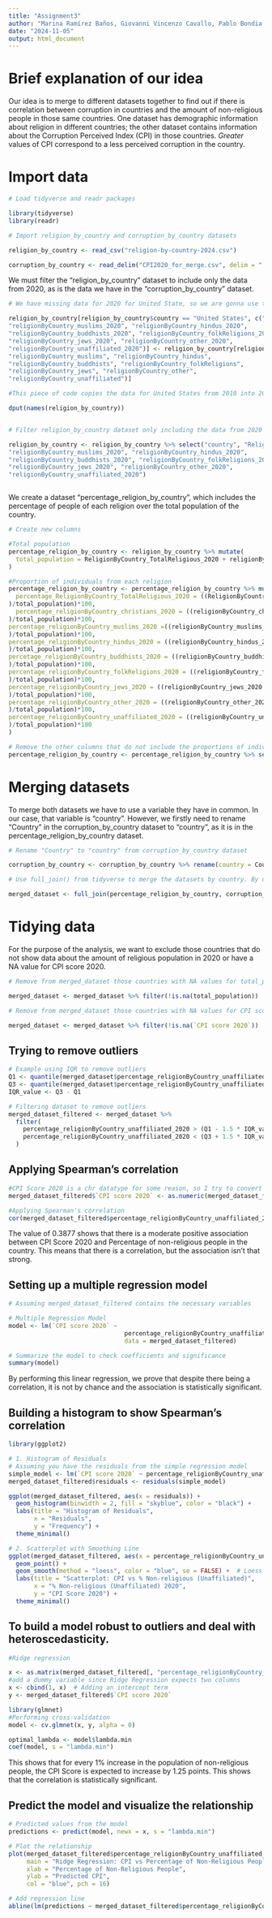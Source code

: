 ---
title: "Assignment3"
author: "Marina Ramírez Baños, Giovanni Vincenzo Cavallo, Pablo Bondia Portoles, Priyanka Anantha Narayanan"
date: "2024-11-05"
output: html_document
---
# Brief explanation of our idea 

Our idea is to merge to different datasets together to find out if there is correlation between corruption in countries and the amount of non-religious people in those same countries. 
One dataset has demographic information about religion in different countries; the other dataset contains information about the Corruption Perceived Index (CPI) in those countries. 
 *Greater* values of CPI correspond to a less perceived corruption in the country.
 


# Import data

```{r}
# Load tidyverse and readr packages

library(tidyverse)
library(readr)

# Import religion_by_country and corruption_by_country datasets

religion_by_country <- read_csv("religion-by-country-2024.csv")

corruption_by_country <- read_delim("CPI2020_for_merge.csv", delim = ";", escape_double = FALSE, trim_ws = TRUE)

```

We must filter the "religion_by_country" dataset to include only the data from 2020, as is the data we have in the "corruption_by_country" dataset.


```{r}
# We have missing data for 2020 for United State, so we are gonna use the data from 2010 as an alternative

religion_by_country[religion_by_country$country == "United States", c("ReligionByCountry_TotalReligious_2020",  "religionByCountry_christians_2020", 
"religionByCountry_muslims_2020", "religionByCountry_hindus_2020", 
"religionByCountry_buddhists_2020", "religionByCountry_folkReligions_2020", 
"religionByCountry_jews_2020", "religionByCountry_other_2020", 
"religionByCountry_unaffiliated_2020")] <- religion_by_country[religion_by_country$country == "United States", c("total", "religionByCountry_christians", 
"religionByCountry_muslims", "religionByCountry_hindus", 
"religionByCountry_buddhists", "religionByCountry_folkReligions", 
"religionByCountry_jews", "religionByCountry_other", 
"religionByCountry_unaffiliated")]

#This piece of code copies the data for United States from 2010 into 2020 columns
```


```{r}

dput(names(religion_by_country))


# Filter religion_by_country dataset only including the data from 2020

religion_by_country <- religion_by_country %>% select("country", "ReligionByCountry_TotalReligious_2020",  "religionByCountry_christians_2020", 
"religionByCountry_muslims_2020", "religionByCountry_hindus_2020", 
"religionByCountry_buddhists_2020", "religionByCountry_folkReligions_2020", 
"religionByCountry_jews_2020", "religionByCountry_other_2020", 
"religionByCountry_unaffiliated_2020")



```

We create a dataset "percentage_religion_by_country", which includes the percentage of people of each religion over the total population of the country.

```{r}
# Create new columns

#Total population
percentage_religion_by_country <- religion_by_country %>% mutate(
  total_population = ReligionByCountry_TotalReligious_2020 + religionByCountry_unaffiliated_2020
)

#Proportion of individuals from each religion
percentage_religion_by_country <- percentage_religion_by_country %>% mutate(
  percentage_ReligionByCountry_TotalReligious_2020 = ((ReligionByCountry_TotalReligious_2020
)/total_population)*100,
  percentage_religionByCountry_christians_2020 = ((religionByCountry_christians_2020
)/total_population)*100,
percentage_religionByCountry_muslims_2020 =((religionByCountry_muslims_2020
)/total_population)*100,
percentage_religionByCountry_hindus_2020 = ((religionByCountry_hindus_2020
)/total_population)*100,
percetage_religionByCountry_buddhists_2020 = ((religionByCountry_buddhists_2020
)/total_population)*100,
percentage_religionByCountry_folkReligions_2020 = ((religionByCountry_folkReligions_2020
)/total_population)*100,
percentage_religionByCountry_jews_2020 = ((religionByCountry_jews_2020
)/total_population)*100,
percentage_religionByCountry_other_2020 = ((religionByCountry_other_2020
)/total_population)*100,
percentage_religionByCountry_unaffiliated_2020 = ((religionByCountry_unaffiliated_2020
)/total_population)*100
)

# Remove the other columns that do not include the proportions of individuals
percentage_religion_by_country <- percentage_religion_by_country %>% select(-starts_with("religion", ignore.case = TRUE))

```

# Merging datasets

To merge both datasets we have to use a variable they have in common. In our case, that variable is "country". However, we firstly need to rename "Country" in the corruption_by_country dataset to "country", as it is in the percentage_religion_by_country dataset.

```{r}
# Rename "Country" to "country" from corruption_by_country dataset

corruption_by_country <- corruption_by_country %>% rename(country = Country)

# Use full_join() from tidyverse to merge the datasets by country. By doing that, if a country is included in the dataset 1 but not in dataset 2, the columms of dataset 2 will contain "NA" values for that rows and viceversa

merged_dataset <- full_join(percentage_religion_by_country, corruption_by_country, by = "country")

```

# Tidying data

For the purpose of the analysis, we want to exclude those countries that do not show data about the amount of religious population in 2020 or have a NA value for CPI score 2020.


```{r}
# Remove from merged_dataset those countries with NA values for total_population

merged_dataset <- merged_dataset %>% filter(!is.na(total_population))

# Remove from merged_dataset those countries with NA values for CPI score 2020

merged_dataset <- merged_dataset %>% filter(!is.na(`CPI score 2020`))
```


## Trying to remove outliers
```{r}

# Example using IQR to remove outliers
Q1 <- quantile(merged_dataset$percentage_religionByCountry_unaffiliated_2020, 0.25, na.rm = TRUE)
Q3 <- quantile(merged_dataset$percentage_religionByCountry_unaffiliated_2020, 0.75, na.rm = TRUE)
IQR_value <- Q3 - Q1

# Filtering dataset to remove outliers
merged_dataset_filtered <- merged_dataset %>%
  filter(
    percentage_religionByCountry_unaffiliated_2020 > (Q1 - 1.5 * IQR_value) &
    percentage_religionByCountry_unaffiliated_2020 < (Q3 + 1.5 * IQR_value)
  )

```

## Applying Spearman's correlation
```{r}

#CPI Score 2020 is a chr datatype for some reason, so I try to convert to numeric
merged_dataset_filtered$`CPI score 2020` <- as.numeric(merged_dataset_filtered$`CPI score 2020`)

#Applying Spearman's correlation
cor(merged_dataset_filtered$percentage_religionByCountry_unaffiliated_2020, merged_dataset_filtered$`CPI score 2020`, method = "spearman")

```


The value of 0.3877 shows that there is a moderate positive association between CPI Score 2020 and Percentage of non-religious people in the country. This means that there is a correlation, but the association isn't that strong.

## Setting up a multiple regression model

```{r}

# Assuming merged_dataset_filtered contains the necessary variables

# Multiple Regression Model
model <- lm(`CPI score 2020` ~ 
                                percentage_religionByCountry_unaffiliated_2020, 
                                data = merged_dataset_filtered)

# Summarize the model to check coefficients and significance
summary(model)

```

By performing this linear regression, we prove that despite there being a correlation, it is not by chance and the association is statistically significant.

## Building a histogram to show Spearman's correlation
```{r}

library(ggplot2)

# 1. Histogram of Residuals
# Assuming you have the residuals from the simple regression model
simple_model <- lm(`CPI score 2020` ~ percentage_religionByCountry_unaffiliated_2020, data = merged_dataset_filtered)
merged_dataset_filtered$residuals <- residuals(simple_model)

ggplot(merged_dataset_filtered, aes(x = residuals)) +
  geom_histogram(binwidth = 2, fill = "skyblue", color = "black") +
  labs(title = "Histogram of Residuals",
       x = "Residuals",
       y = "Frequency") +
  theme_minimal()

# 2. Scatterplot with Smoothing Line
ggplot(merged_dataset_filtered, aes(x = percentage_religionByCountry_unaffiliated_2020, y = `CPI score 2020`)) +
  geom_point() +
  geom_smooth(method = "loess", color = "blue", se = FALSE) +  # Loess smoothing line for monotonic trend
  labs(title = "Scatterplot: CPI vs % Non-religious (Unaffiliated)",
       x = "% Non-religious (Unaffiliated) 2020",
       y = "CPI Score 2020") +
  theme_minimal()

```

## To build a model robust to outliers and deal with heteroscedasticity.

```{r}

#Ridge regression

x <- as.matrix(merged_dataset_filtered[, "percentage_religionByCountry_unaffiliated_2020"])
#add a dummy variable since Ridge Regression expects two columns
x <- cbind(1, x)  # Adding an intercept term
y <- merged_dataset_filtered$`CPI score 2020`

library(glmnet)
#Performing cross-validation
model <- cv.glmnet(x, y, alpha = 0)

optimal_lambda <- model$lambda.min
coef(model, s = "lambda.min")

```

This shows that for every 1% increase in the population of non-religious people, the CPI Score is expected to increase by 1.25 points. This shows that the correlation is statistically significant.

## Predict the model and visualize the relationship

```{r}


# Predicted values from the model
predictions <- predict(model, newx = x, s = "lambda.min")

# Plot the relationship
plot(merged_dataset_filtered$percentage_religionByCountry_unaffiliated_2020, predictions, 
     main = "Ridge Regression: CPI vs Percentage of Non-Religious People",
     xlab = "Percentage of Non-Religious People",
     ylab = "Predicted CPI",
     col = "blue", pch = 16)

# Add regression line
abline(lm(predictions ~ merged_dataset_filtered$percentage_religionByCountry_unaffiliated_2020), col = "red")

```